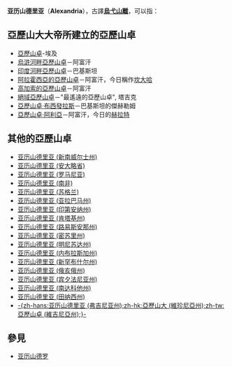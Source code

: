 '''亚历山德里亚'''（'''Alexandria'''），古譯'''[[烏弋山離|烏弋山離]]'''，可以指：

== 亞歷山大大帝所建立的亞歷山卓 ==
* [[亞歷山卓|亞歷山卓]]-埃及
* [[烏滸河畔亞歷山卓|烏滸河畔亞歷山卓]]－阿富汗
* [[印度河畔亞歷山卓|印度河畔亞歷山卓]]－巴基斯坦
* [[阿拉霍西亞的亞歷山卓|阿拉霍西亞的亞歷山卓]]－阿富汗，今日稱作[[坎大哈|坎大哈]]
* [[高加索的亞歷山卓|高加索的亞歷山卓]]－阿富汗
* [[絕域亞歷山卓|絕域亞歷山卓]]－"最遙遠的亞歷山卓", 塔吉克
* [[亞歷山卓·布西發拉斯|亞歷山卓·布西發拉斯]]－巴基斯坦的傑赫勒姆
* [[赫拉特|亞歷山卓·阿利亞]]－阿富汗，今日的[[赫拉特|赫拉特]]

== 其他的亞歷山卓 ==
* [[亚历山德里亚_(新南威尔士州)|亚历山德里亚 (新南威尔士州)]]
* [[亚历山德里亚_(安大略省)|亚历山德里亚 (安大略省)]]
* [[亚历山德里亚_(罗马尼亚)|亚历山德里亚 (罗马尼亚)]]
* [[亚历山德里亚_(南非)|亚历山德里亚 (南非)]]
* [[亚历山德里亚_(苏格兰)|亚历山德里亚 (苏格兰)]]
* [[亚历山德里亚_(亚拉巴马州)|亚历山德里亚 (亚拉巴马州)]]
* [[亚历山德里亚_(印第安纳州)|亚历山德里亚 (印第安纳州)]]
* [[亚历山德里亚_(肯塔基州)|亚历山德里亚 (肯塔基州)]]
* [[亚历山德里亚_(路易斯安那州)|亚历山德里亚 (路易斯安那州)]]
* [[亚历山德里亚_(密苏里州)|亚历山德里亚 (密苏里州)]]
* [[亚历山德里亚_(明尼苏达州)|亚历山德里亚 (明尼苏达州)]]
* [[亚历山德里亚_(内布拉斯加州)|亚历山德里亚 (内布拉斯加州)]]
* [[亚历山德里亚_(新罕布什尔州)|亚历山德里亚 (新罕布什尔州)]]
* [[亚历山德里亚_(俄亥俄州)|亚历山德里亚 (俄亥俄州)]]
* [[亚历山德里亚_(宾夕法尼亚州)|亚历山德里亚 (宾夕法尼亚州)]]
* [[亚历山德里亚_(南达科他州)|亚历山德里亚 (南达科他州)]]
* [[亚历山德里亚_(田纳西州)|亚历山德里亚 (田纳西州)]]
* [[亚历山德里亚_(弗吉尼亚州)|-{zh-hans:亚历山德里亚 (弗吉尼亚州);zh-hk:亞歷山大 (維珍尼亞州);zh-tw:亞歷山卓 (維吉尼亞州);}-]]

== 參見 ==
* [[亚历山德罗|亚历山德罗]]

{{Disambiguation|Y|Cat=六字地名译名消歧义}}